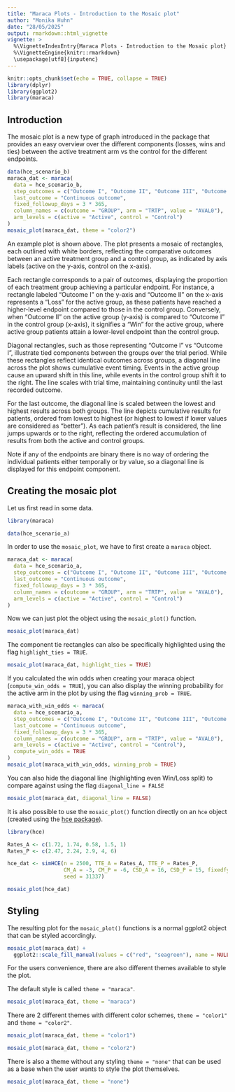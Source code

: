 ```yaml
---
title: "Maraca Plots - Introduction to the Mosaic plot"
author: "Monika Huhn"
date: "28/05/2025"
output: rmarkdown::html_vignette
vignette: >
  %\VignetteIndexEntry{Maraca Plots - Introduction to the Mosaic plot}
  %\VignetteEngine{knitr::rmarkdown}
  \usepackage[utf8]{inputenc}
---
```


```r
knitr::opts_chunk$set(echo = TRUE, collapse = TRUE)
library(dplyr)
library(ggplot2)
library(maraca)
```

## Introduction

The mosaic plot is a new type of graph introduced in the package that provides
an easy overview over the different components (losses, wins and ties) between
the active treatment arm vs the control for the different endpoints.

```r
data(hce_scenario_b)
maraca_dat <- maraca(
  data = hce_scenario_b,
  step_outcomes = c("Outcome I", "Outcome II", "Outcome III", "Outcome IV"),
  last_outcome = "Continuous outcome",
  fixed_followup_days = 3 * 365,
  column_names = c(outcome = "GROUP", arm = "TRTP", value = "AVAL0"),
  arm_levels = c(active = "Active", control = "Control")
)
mosaic_plot(maraca_dat, theme = "color2")
```

An example plot is shown above.
The plot presents a mosaic of rectangles, each outlined with white borders,
reflecting the comparative outcomes between an active treatment group and a
control group, as indicated by axis labels (active on the y-axis, control
on the x-axis).

Each rectangle corresponds to a pair of outcomes, displaying the proportion
of each treatment group achieving a particular endpoint. For instance, a
rectangle labeled "Outcome I" on the y-axis and "Outcome II" on the x-axis
represents a "Loss" for the active group, as these patients have reached a
higher-level endpoint compared to those in the control group.
Conversely, when "Outcome II" on the active group (y-axis) is
compared to "Outcome I" in the control group (x-axis), it signifies a "Win"
for the active group, where active group patients attain a lower-level endpoint
than the control group.

Diagonal rectangles, such as those representing "Outcome I" vs "Outcome I",
illustrate tied components between the groups over the trial period. While
these rectangles reflect identical outcomes across groups, a diagonal line
across the plot shows cumulative event timing. Events in the active group
cause an upward shift in this line, while events in the control group shift
it to the right. The line scales with trial time, maintaining continuity until
the last recorded outcome.


For the last outcome, the diagonal line is scaled between the lowest and highest
results across both groups. The line depicts cumulative results for patients,
ordered from lowest to highest (or highest to lowest if lower values are
considered as "better"). As each patient's result is considered, the
line jumps upwards or to the right, reflecting the ordered accumulation of
results from both the active and control groups.

Note if any of the endpoints are binary there is no way of ordering the
individual patients either temporally or by value, so a diagonal line is
displayed for this endpoint component.

## Creating the mosaic plot

Let us first read in some data.
```r
library(maraca)

data(hce_scenario_a)
```

In order to use the `mosaic_plot`, we have to first create a
`maraca` object.
```r
maraca_dat <- maraca(
  data = hce_scenario_a,
  step_outcomes = c("Outcome I", "Outcome II", "Outcome III", "Outcome IV"),
  last_outcome = "Continuous outcome",
  fixed_followup_days = 3 * 365,
  column_names = c(outcome = "GROUP", arm = "TRTP", value = "AVAL0"),
  arm_levels = c(active = "Active", control = "Control")
)
```

Now we can just plot the object using the `mosaic_plot()` function.
```r
mosaic_plot(maraca_dat)
```

The component tie rectangles can also be specifically highlighted using the
flag `highlight_ties = TRUE`.
```r
mosaic_plot(maraca_dat, highlight_ties = TRUE)
```

If you calculated the win odds when creating your maraca object
(`compute_win_odds = TRUE`), you can also display the winning probability
for the active arm in the plot by using the flag `winning_prob = TRUE`.
```r
maraca_with_win_odds <- maraca(
  data = hce_scenario_a,
  step_outcomes = c("Outcome I", "Outcome II", "Outcome III", "Outcome IV"),
  last_outcome = "Continuous outcome",
  fixed_followup_days = 3 * 365,
  column_names = c(outcome = "GROUP", arm = "TRTP", value = "AVAL0"),
  arm_levels = c(active = "Active", control = "Control"),
  compute_win_odds = TRUE
)
mosaic_plot(maraca_with_win_odds, winning_prob = TRUE)
```

You can also hide the diagonal line (highlighting even Win/Loss split) to
compare against  using the flag `diagonal_line = FALSE`
```r
mosaic_plot(maraca_dat, diagonal_line = FALSE)
```

It is also possible to use the `mosaic_plot()` function directly on
an `hce` object (created using the
[hce package](https://cran.r-project.org/package=hce)).

```r
library(hce)

Rates_A <- c(1.72, 1.74, 0.58, 1.5, 1)
Rates_P <- c(2.47, 2.24, 2.9, 4, 6)

hce_dat <- simHCE(n = 2500, TTE_A = Rates_A, TTE_P = Rates_P,
                  CM_A = -3, CM_P = -6, CSD_A = 16, CSD_P = 15, fixedfy = 3,
                  seed = 31337)

mosaic_plot(hce_dat)
```

## Styling

The resulting plot for the `mosaic_plot()` functions
is a normal ggplot2 object that can be styled accordingly.
```r
mosaic_plot(maraca_dat) +
  ggplot2::scale_fill_manual(values = c("red", "seagreen"), name = NULL)
```

For the users convenience, there are also different themes
available to style the plot.

The default style is called `theme = "maraca"`.
```r
mosaic_plot(maraca_dat, theme = "maraca")
```

There are 2 different themes with different color
schemes, `theme = "color1"` and `theme = "color2"`.
```r
mosaic_plot(maraca_dat, theme = "color1")
```

```r
mosaic_plot(maraca_dat, theme = "color2")
```

There is also a theme without any styling `theme = "none"` that
can be used as a base when the user wants to style the plot themselves.
```r
mosaic_plot(maraca_dat, theme = "none")
```
